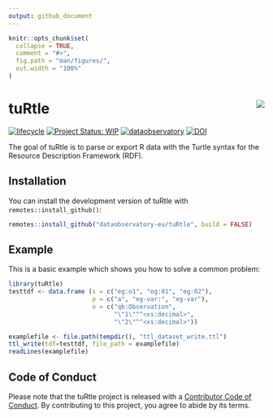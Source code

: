 ```yaml
---
output: github_document
---
```


<!-- README.md is generated from README.Rmd. Please edit that file -->

```r
knitr::opts_chunk$set(
  collapse = TRUE,
  comment = "#>",
  fig.path = "man/figures/",
  out.width = "100%"
)
```

# tuRtle <a href='https://turtle.dataobservatory.eu/'><img src='man/figures/logo.png' align="right" /></a>

<!-- badges: start -->
[![lifecycle](https://lifecycle.r-lib.org/articles/figures/lifecycle-experimental.svg)](https://lifecycle.r-lib.org/articles/stages.html#experimental)
[![Project Status: WIP](https://www.repostatus.org/badges/latest/wip.svg)](https://www.repostatus.org/#wip)
[![dataobservatory](https://img.shields.io/badge/ecosystem-dataobservatory.eu-3EA135.svg)](https://dataobservatory.eu/)
[![DOI](https://zenodo.org/badge/DOI/10.5281/zenodo.10576998.svg)](https://zenodo.org/record/6950435#.YukDAXZBzIU)
<!-- badges: end -->

The goal of tuRtle is to parse or export R data with the Turtle syntax for the Resource Description Framework (RDF).

## Installation

You can install the development version of tuRtle with `remotes::install_github()`:

```r
remotes::install_github("dataobservatory-eu/tuRtle", build = FALSE)
```

## Example

This is a basic example which shows you how to solve a common problem:

```r
library(tuRtle)
testtdf <- data.frame (s = c("eg:o1", "eg:01", "eg:02"),
                       p = c("a", "eg-var:", "eg-var"),
                       o = c("qb:Observation",
                             "\"1\"^^<xs:decimal>",
                             "\"2\"^^<xs:decimal>"))

examplefile <- file.path(tempdir(), "ttl_dataset_write.ttl")
ttl_write(tdf=testtdf, file_path = examplefile)
readLines(examplefile)
```


## Code of Conduct

Please note that the tuRtle project is released with a [Contributor Code of Conduct](https://dataobservatory-eu.github.io/tuRtle/CODE_OF_CONDUCT.html). By contributing to this project, you agree to abide by its terms.

